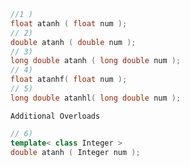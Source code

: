 ```cpp
//1 )
float atanh ( float num );
// 2)
double atanh ( double num );
// 3)
long double atanh ( long double num );
// 4)
float atanhf( float num );
// 5)
long double atanhl( long double num );
```

`Additional Overloads`

```cpp
// 6)
template< class Integer >
double atanh ( Integer num );
```